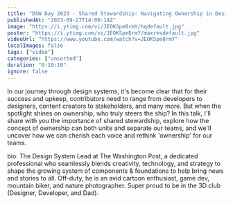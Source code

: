 ```yaml
---
title: "DSW Day 2023 - Shared Stewardship: Navigating Ownership in Design Systems - Brian Alfaro"
publishedAt: "2023-09-27T14:00:14Z"
image: "https://i.ytimg.com/vi/JEOKSpe8rmY/hqdefault.jpg"
poster: "https://i.ytimg.com/vi/JEOKSpe8rmY/maxresdefault.jpg"
videoUrl: "https://www.youtube.com/watch?v=JEOKSpe8rmY"
localImages: false
tags: ["video"]
categories: ["unsorted"]
duration: "0:19:10"
ignore: false
---
```

In our journey through design systems, it's become clear that for their success and upkeep, contributors need to range from developers to designers, content creators to stakeholders, and many more. But when the spotlight shines on ownership, who truly steers the ship? In this talk, I'll share with you the importance of shared stewardship, explore how the concept of ownership can both unite and separate our teams, and we'll uncover how we can cherish each voice and rethink 'ownership' for our teams.

bio:
The Design System Lead at The Washington Post, a dedicated professional who seamlessly blends creativity, technology, and strategy to shape the growing system of components & foundations to help bring news and stories to all. Off-duty, he is an avid cartoon enthusiast, game dev, mountain biker, and nature photographer. Super proud to be in the 3D club (Designer, Developer, and Dad).

